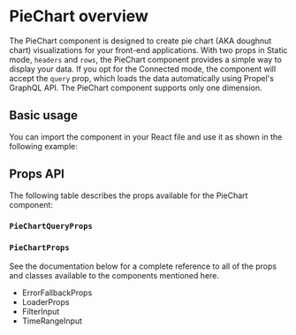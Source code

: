 
<Meta title="Components/PieChart" of={PieChartStories} />

# PieChart overview

The PieChart component is designed to create pie chart (AKA doughnut chart) visualizations for your front-end applications. 
With two props in Static mode, `headers` and `rows`, the PieChart component provides a simple way to display your data. 
If you opt for the Connected mode, the component will accept the `query` prop, which loads the data automatically using Propel's GraphQL API. 
The PieChart component supports only one dimension.

## Basic usage

You can import the component in your React file and use it as shown in the following example:

<SourceCode of={PieChartStories.SingleDimensionPieStory} shown />

## Props API

The following table describes the props available for the PieChart component:

<ArgTypes of={PieChartStories.SingleDimensionPieStory} sort="alpha" />

### `PieChartQueryProps`

<ArgTypes of={PieChartQueryPropsStories.Primary} sort="alpha" />

### `PieChartProps`

<ArgTypes of={PieChartPropsStories.Primary} sort="alpha" />

See the documentation below for a complete reference to all of the props and classes available to the components
mentioned here.

- <LinkTo kind="API/ErrorFallbackProps" story="errorfallbackprops">
    ErrorFallbackProps
  </LinkTo>
- <LinkTo kind="API/LoaderProps" story="loaderprops">
    LoaderProps
  </LinkTo>
- <LinkTo kind="API/FilterInput" story="overview">
    FilterInput
  </LinkTo>
- <LinkTo kind="API/TimeRangeInput" story="overview">
    TimeRangeInput
  </LinkTo>